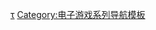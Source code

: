 {{Navbox
| name=魔塔大陸系列
| title= [[魔塔大陸系列]]
| state = {{{state|autocollapse}}}
| listclass=hlist

| group1=作品
| list1=
* [[魔塔大陸 在世界終結續詠詩篇的少女]]
* [[魔塔大陸2 少女們於世界中迴響的創造詩|魔塔大陸2 -{zh-cn:响彻世界的少女的创造诗; zh-tw:少女們於世界中迴響的創造詩;}-]]
* [[魔塔大陸3 終結世界的少女詩歌]]

| group2=相關條目
| list2=
* [[靜籟之空 ～獻給失落之星的詩～]]
* [[Hymmnos語]]
* [[Gust]]
* [[日本一软件]]
* [[萬普]]
* [[505游戏]]
* [[光榮]]
* [[万代南梦宫娱乐]]

}}<noinclude>
{{collapsible option}}

{{DEFAULTSORT:Ar Tonelico}}
[[Category:魔塔大陆系列|τ]]
[[Category:电子游戏系列导航模板]]
</noinclude>